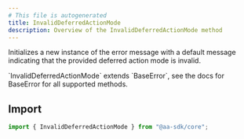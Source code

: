 ```yaml
---
# This file is autogenerated
title: InvalidDeferredActionMode
description: Overview of the InvalidDeferredActionMode method
---
```


Initializes a new instance of the error message with a default message indicating that the provided deferred action mode is invalid.

<Note>
  `InvalidDeferredActionMode` extends `BaseError`, see the docs for BaseError
  for all supported methods.
</Note>

## Import

```ts
import { InvalidDeferredActionMode } from "@aa-sdk/core";
```
